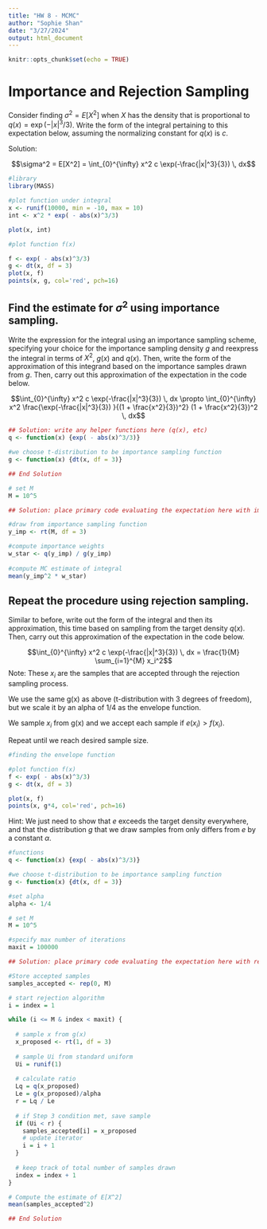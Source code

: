 ```yaml
---
title: "HW 8 - MCMC"
author: "Sophie Shan"
date: "3/27/2024"
output: html_document
---
```


```r
knitr::opts_chunk$set(echo = TRUE)
```

# Importance and Rejection Sampling

Consider finding $\sigma^2 = E[X^2]$ when $X$ has the density that is proportional to $q(x) =\exp({−|x|^3/3})$.  Write the form of the integral pertaining to this expectation below, assuming the normalizing constant for $q(x)$ is $c$.

Solution:

$$\sigma^2 = E[X^2] = \int_{0}^{\infty} x^2 c \exp(-\frac{|x|^3}{3}) \, dx$$
```r
#library
library(MASS)

#plot function under integral
x <- runif(10000, min = -10, max = 10)
int <- x^2 * exp( - abs(x)^3/3)

plot(x, int)

#plot function f(x)

f <- exp( - abs(x)^3/3)
g <- dt(x, df = 3)
plot(x, f) 
points(x, g, col='red', pch=16)
```

## Find the estimate for $\sigma^2$ using importance sampling.  

Write the expression for the integral using an importance sampling scheme, specifying your choice for the importance sampling density $g$ and reexpress the integral in terms of $X^2$, $g(x)$ and $q(x)$.  Then, write the form of the approximation of this integrand based on the importance samples drawn from $g$. Then, carry out this approximation of the expectation in the code below. 

$$\int_{0}^{\infty} x^2 c \exp(-\frac{|x|^3}{3}) \, dx \propto \int_{0}^{\infty} x^2 \frac{\exp(-\frac{|x|^3}{3}) }{(1 + \frac{x^2}{3})^2} (1 + \frac{x^2}{3})^2 \, dx$$


```r
## Solution: write any helper functions here (q(x), etc)
q <- function(x) {exp( - abs(x)^3/3)}

#we choose t-distribution to be importance sampling function 
g <- function(x) {dt(x, df = 3)} 

## End Solution

# set M
M = 10^5

## Solution: place primary code evaluating the expectation here with importance sampling

#draw from importance sampling function
y_imp <- rt(M, df = 3)

#compute importance weights 
w_star <- q(y_imp) / g(y_imp)
  
#compute MC estimate of integral
mean(y_imp^2 * w_star)
```

## Repeat the procedure using rejection sampling. 

Similar to before, write out the form of the integral and then its approximation, this time based on sampling from the target density $q(x)$.  Then, carry out this approximation of the expectation in the code below. 

$$\int_{0}^{\infty} x^2 c \exp(-\frac{|x|^3}{3}) \, dx = \frac{1}{M} \sum_{i=1}^{M} x_i^2$$ 
Note: These $x_i$ are the samples that are accepted through the rejection sampling process. 

We use the same g(x) as above (t-distribution with 3 degrees of freedom), but we scale it by an alpha of 1/4 as the envelope function. 

We sample $x_i$ from g(x) and we accept each sample if $e(x_i) > f(x_i)$.

Repeat until we reach desired sample size. 

```r
#finding the envelope function 

#plot function f(x)
f <- exp( - abs(x)^3/3)
g <- dt(x, df = 3)

plot(x, f) 
points(x, g*4, col='red', pch=16)
```

Hint:  We just need to show that $e$ exceeds the target density everywhere, and that the distribution $g$ that we draw samples from only differs from $e$ by a constant $\alpha$.  


```r
#functions
q <- function(x) {exp( - abs(x)^3/3)}

#we choose t-distribution to be importance sampling function 
g <- function(x) {dt(x, df = 3)} 

#set alpha 
alpha <- 1/4

# set M
M = 10^5

#specify max number of iterations 
maxit = 100000

## Solution: place primary code evaluating the expectation here with rejection sampling

#Store accepted samples 
samples_accepted <- rep(0, M)

# start rejection algorithm
i = index = 1

while (i <= M & index < maxit) {
  
  # sample x from g(x)
  x_proposed <- rt(1, df = 3)
  
  # sample Ui from standard uniform
  Ui = runif(1)
  
  # calculate ratio
  Lq = q(x_proposed)
  Le = g(x_proposed)/alpha
  r = Lq / Le
  
  # if Step 3 condition met, save sample
  if (Ui < r) {
    samples_accepted[i] = x_proposed
    # update iterator
    i = i + 1
  }
  
  # keep track of total number of samples drawn
  index = index + 1
}

# Compute the estimate of E[X^2]
mean(samples_accepted^2)

## End Solution



```


